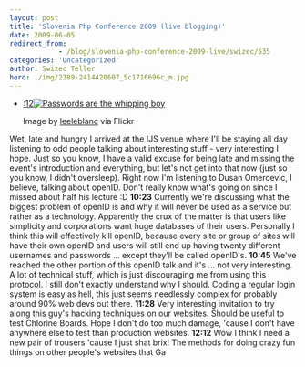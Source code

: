 ```yaml
---
layout: post
title: 'Slovenia Php Conference 2009 (live blogging)'
date: 2009-06-05
redirect_from: 
            - /blog/slovenia-php-conference-2009-live/swizec/535
categories: 'Uncategorized'
author: Swizec Teller
hero: ./img/2389-2414420607_5c1716696c_m.jpg
---
```

- [:12![Passwords are the whipping boy](./img/2389-2414420607_5c1716696c_m.jpg "Passwords are the whipping boy")](http://www.flickr.com/photos/21369373@N00/2414420607)

  Image by [leeleblanc](http://www.flickr.com/photos/21369373@N00/2414420607) via Flickr

Wet, late and hungry I arrived at the IJS venue where I'll be staying all day listening to odd people talking about interesting stuff - very interesting I hope. Just so you know, I have a valid excuse for being late and missing the event's introduction and everything, but let's not get into that now (just so you know, I didn't oversleep). Right now I'm listening to Dusan Omercevic, I believe, talking about openID. Don't really know what's going on since I missed about half his lecture :D **10:23** Currently we're discussing what the biggest problem of openID is and why it will never be used as a service but rather as a technology. Apparently the crux of the matter is that users like simplicity and corporations want huge databases of their users. Personally I think this will effectively kill openID, because every site or group of sites will have their own openID and users will still end up having twenty different usernames and passwords ... except they'll be called openID's. **10:45** We've reached the other portion of this openID talk and it's ... not very interesting. A lot of technical stuff, which is just discouraging me from using this protocol. I still don't exactly understand why I should. Coding a regular login system is easy as hell, this just seems needlessly complex for probably around 90% web devs out there. **11:28** Very interesting invitation to try along this guy's hacking techniques on our websites. Should be useful to test Chlorine Boards. Hope I don't do too much damage, 'cause I don't have anywhere else to test than production websites. **12:12** Wow I think I need a new pair of trousers 'cause I just shat brix! The methods for doing crazy fun things on other people's websites that Ga